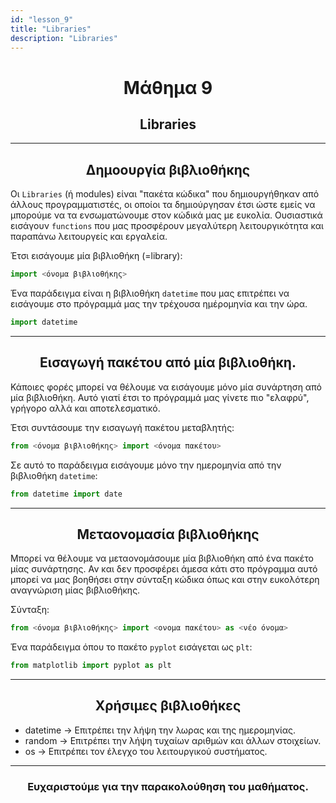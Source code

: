 ```yaml
---
id: "lesson_9"
title: "Libraries"
description: "Libraries"
---
```


<h1 style="text-align: center;"> Μάθημα 9 </h1>

<h2 style="text-align: center;"> Libraries </h2>

---

<h2 style="text-align: center;"> Δημοουργία βιβλιοθήκης </h2>

Οι ```Libraries``` (ή modules) είναι "πακέτα κώδικα" που δημιουργήθηκαν από άλλους προγραμματιστές, οι οποίοι τα δημιούργησαν έτσι ώστε εμείς να μπορούμε να τα ενσωματώνουμε  στον κώδικά μας με ευκολία.
Ουσιαστικά εισάγουν ```functions``` που μας προσφέρουν μεγαλύτερη λειτουργικότητα και παραπάνω λειτουργείς και εργαλεία.

Έτσι εισάγουμε μία βιβλιοθήκη (=library):

```python
import <όνομα βιβλιοθήκης>
```

Ένα παράδειγμα είναι η βιβλιοθήκη ```datetime``` που μας επιτρέπει να εισάγουμε στο πρόγραμμά μας την τρέχουσα ημέρομηνία και την ώρα.

```python
import datetime
```

---

<h2 style="text-align: center;"> Εισαγωγή πακέτου από μία βιβλιοθήκη. </h2>

Κάποιες φορές μπορεί να θέλουμε να εισάγουμε μόνο μία συνάρτηση από μία βιβλιοθήκη. Αυτό γιατί έτσι το πρόγραμμά μας γίνετε πιο "ελαφρύ", γρήγορο αλλά και αποτελεσματικό.

Έτσι συντάσουμε την εισαγωγή πακέτου μεταβλητής:

```python
from <όνομα βιβλιοθήκης> import <όνομα πακέτου>
```

Σε αυτό το παράδειγμα εισάγουμε μόνο την ημερομηνία από την βιβλιοθήκη ```datetime```:

```python
from datetime import date
```

---

<h2 style="text-align: center;"> Μεταονομασία βιβλιοθήκης </h2>

Μπορεί να θέλουμε να μεταονομάσουμε μία βιβλιοθήκη από ένα πακέτο μίας συνάρτησης. Αν και δεν προσφέρει άμεσα κάτι στο πρόγραμμα αυτό μπορεί να μας βοηθήσει στην σύνταξη κώδικα όπως και στην ευκολότερη αναγνώριση μίας βιβλιοθήκης.

Σύνταξη:
```python
from <όνομα βιβλιοθήκης> import <ονομα πακέτου> as <νέο όνομα>
```

Ένα παράδειγμα όπου το πακέτο ```pyplot``` εισάγεται ως ```plt```:

```python
from matplotlib import pyplot as plt
```

---

<h2 style="text-align: center;"> Χρήσιμες βιβλιοθήκες </h2>

- datetime  -> Επιτρέπει την λήψη την λωρας και της ημερομηνίας.
- random    -> Επιτρέπει την λήψη τυχαίων αριθμών και άλλων στοιχείων.
- os        -> Επιτρέπει τον έλεγχο του λειτουργικού συστήματος.

---

<h3 style="text-align: center;"> Ευχαριστούμε για την παρακολούθηση του μαθήματος. </h3>